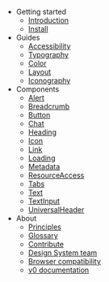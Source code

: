 - Getting started
  - [Introduction](/getting-started/introduction)
  - [Install](/getting-started/install)
- Guides
  - [Accessibility](/guides/accessibility)
  - [Typography](/guides/typography/scale)
  - [Color](/guides/color/palette)
  - [Layout](/guides/layout/spacing)
  - [Iconography](/guides/iconography/library)
- Components
  - [Alert](/components/alert/code)
  - [Breadcrumb](/components/breadcrumb/code)
  - [Button](/components/button/code)
  - [Chat](/components/chat/code)
  - [Heading](/components/heading/code)
  - [Icon](/components/icon/code)
  - [Link](/components/link/code)
  - [Loading](/components/loading/code)
  - [Metadata](/components/metadata/code)
  - [ResourceAccess](/components/resource-access/code)
  - [Tabs](/components/tabs/code)
  - [Text](/components/text/code)
  - [TextInput](/components/text-input/code)
  - [UniversalHeader](/components/universal-header/code)
- About
  - [Principles](/about/principles)
  - [Glossary](/about/glossary)
  - [Contribute](/about/contribute)
  - [Design System team](/about/design-system-team)
  - [Browser compatibility](/about/browser-compatibility)
  - [v0 documentation](https://umich-lib-v0-mexndepnnt.now.sh/)
